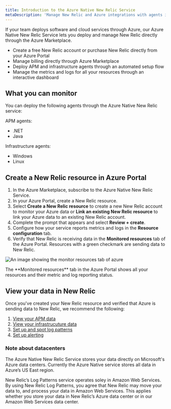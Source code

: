 ```yaml
---
title: Introduction to the Azure Native New Relic Service
metaDescription: 'Manage New Relic and Azure integrations with agents installed directly through the Azure Portal' 
---
```



If your team deploys software and cloud services through Azure, our Azure Native New Relic Service lets you deploy and manage New Relic directly through the Azure Marketplace.  

- Create a free New Relic account or purchase New Relic directly from your Azure Portal
- Manage billing directly through Azure Marketplace
- Deploy APM and infrastructure agents through an automated setup flow 
- Manage the metrics and logs for all your resources through an interactive dashboard

## What you can monitor

You can deploy the following agents through the Azure Native New Relic service:

APM agents:
- .NET
- Java

Infrastructure agents:
- Windows
- Linux 

## Create a New Relic resource in Azure Portal

1. In the Azure Marketplace, subscribe to the Azure Native New Relic Service.
2. In your Azure Portal, create a New Relic resource.
3. Select **Create a New Relic resource** to create a new New Relic account to monitor your Azure data or **Link an existing New Relic resource** to link your Azure data to an existing New Relic account.
4. Complete the prompt that appears and select **Review + create**.
5. Configure how your service reports metrics and logs in the **Resource configuration** tab.
6. Verify that New Relic is receiving data in the **Monitored resources** tab of the Azure Portal. Resources with a green checkmark are sending data to New Relic.

<img
  title="monitor-resources"
  alt="An image showing the monitor resources tab of azure"
  src={infrastructureMonitorResources}
/>

<figcaption>
The **Monitored resources** tab in the Azure Portal shows all your resources and their metric and log reporting status. 
</figcaption>

## View your data in New Relic

Once you've created your New Relic resource and verified that Azure is sending data to New Relic, we recommend the following:

1. [View your APM data](/docs/apm/apm-ui-pages/monitoring/apm-summary-page-view-transaction-apdex-usage-data/)
2. [View your infrastrucuture data ](/docs/infrastructure/infrastructure-ui-pages/infrastructure-ui-entities/)
3. [Set up and spot log patterns](/docs/logs/ui-data/use-logs-ui/)
4. [Set up alerting](/docs/alerts-applied-intelligence/new-relic-alerts/get-started/your-first-nrql-condition/)

### Note about datacenters 

The Azure Native New Relic Service stores your data directly on Microsoft's Azure data centers. Currently the Azure Native service stores all data in Azure’s US East region. 

New Relic’s Log Patterns service operates soley in Amazon Web Services. By using New Relic Log Patterns, you agree that New Relic may move your data to, and process your data in Amazon Web Services. This applies whether you store your data in New Relic’s Azure data center or in our Amazon Web Services data center.